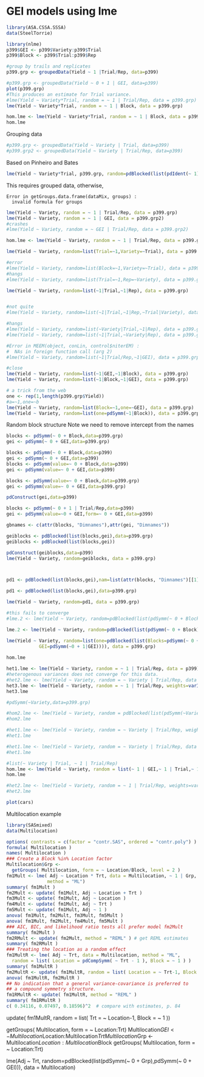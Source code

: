 GEI models using lme
========================================================

```r
library(ASA.CSSA.SSSA)
data(SteelTorrie)
```


```r
library(nlme)
p399$GEI <- p399$Variety:p399$Trial
p399$Block <- p399$Trial:p399$Rep

#group by trails and replicates
p399.grp <- groupedData(Yield ~ 1 |Trial/Rep, data=p399)

#p399.grp <- groupedData(Yield ~ 0 + 1 | GEI, data=p399)
plot(p399.grp)
#This produces an estimate for Trial variance.
#lme(Yield ~ Variety*Trial, random = ~ 1 | Trial/Rep, data = p399.grp)
lme(Yield ~ Variety*Trial, random = ~ 1 | Block, data = p399.grp)

hom.lme <- lme(Yield ~ Variety*Trial, random = ~ 1 | Block, data = p399)
hom.lme
```

Grouping data
```r
#p399.grp <- groupedData(Yield ~ Variety | Trial, data=p399)
#p399.grp2 <- groupedData(Yield ~ Variety | Trial/Rep, data=p399)
```

Based on Pinheiro and Bates
```r
lme(Yield ~ Variety*Trial, p399.grp, random=pdBlocked(list(pdIdent(~ 1),pdIdent(~ Trial - 1),pdIdent(~ Variety - 1))))
```

This requires grouped data, otherwise, 
```
Error in getGroups.data.frame(dataMix, groups) : 
  invalid formula for groups
```

```r
lme(Yield ~ Variety, random = ~ 1 | Trial/Rep, data = p399.grp)
lme(Yield ~ Variety, random = ~ 1 | GEI, data = p399.grp2)
#crashes
#lme(Yield ~ Variety, random = ~ GEI | Trial/Rep, data = p399.grp2)

hom.lme <- lme(Yield ~ Variety, random = ~ 1 | Trial/Rep, data = p399.grp)

lme(Yield ~ Variety, random=list(Trial=~1,Variety=~Trial), data = p399.grp)

#error
#lme(Yield ~ Variety, random=list(Block=~1,Variety=~Trial), data = p399.grp)
#hangs
#lme(Yield ~ Variety, random=list(Trial=~1,Rep=~Variety), data = p399.grp)

lme(Yield ~ Variety, random=list(~1|Trial,~1|Rep), data = p399.grp)


#not quite
#lme(Yield ~ Variety, random=list(~1|Trial,~1|Rep,~Trial|Variety), data = p399.grp)

#hangs
#lme(Yield ~ Variety, random=list(~Variety|Trial,~1|Rep), data = p399.grp)
#lme(Yield ~ Variety, random=list(~1|Trial,~Variety|Rep), data = p399.grp)

#Error in MEEM(object, conLin, control$niterEM) : 
#  NAs in foreign function call (arg 2)
#lme(Yield ~ Variety, random=list(~1|Trial/Rep,~1|GEI), data = p399.grp)

#close
lme(Yield ~ Variety, random=list(~1|GEI,~1|Block), data = p399.grp)
lme(Yield ~ Variety, random=list(~1|Block,~1|GEI), data = p399.grp)

# a trick from the web
one <- rep(1,length(p399.grp$Yield))
#a=~1,one=~b
lme(Yield ~ Variety, random=list(Block=~1,one=~GEI), data = p399.grp)
lme(Yield ~ Variety, random=list(one=pdSymm(~1|Block)), data = p399.grp)
```

Random block structure
Note we need to remove intercept from the names
```r
blocks <- pdSymm(~ 0 + Block,data=p399.grp)
gei <- pdSymm(~ 0 + GEI,data=p399.grp)

blocks <- pdSymm(~ 0 + Block,data=p399)
gei <- pdSymm(~ 0 + GEI,data=p399)
blocks <- pdSymm(value=~ 0 + Block,data=p399)
gei <- pdSymm(value=~ 0 + GEI,data=p399)

blocks <- pdSymm(value=~ 0 + Block,data=p399.grp)
gei <- pdSymm(value=~ 0 + GEI,data=p399.grp)

pdConstruct(gei,data=p399)

blocks <- pdSymm(~ 0 + 1 | Trial/Rep,data=p399)
gei <- pdSymm(value=~0 + GEI,form=~ 0 + GEI,data=p399)

gbnames <- c(attr(blocks, "Dimnames"),attr(gei, "Dimnames"))

geiblocks <- pdBlocked(list(blocks,gei),data=p399.grp)
geiblocks <- pdBlocked(list(blocks,gei))

pdConstruct(geiblocks,data=p399)
lme(Yield ~ Variety, random=geiblocks, data = p399.grp)



pd1 <- pdBlocked(list(blocks,gei),nam=list(attr(blocks, "Dimnames")[[1]],attr(gei, "Dimnames")[[1]]),data=p399.grp)

pd1 <- pdBlocked(list(blocks,gei),data=p399.grp)

lme(Yield ~ Variety, random=pd1, data = p399.grp)

#this fails to converge
#lme.2 <- lme(Yield ~ Variety, random=pdBlocked(list(pdSymm(~ 0 + Block),pdSymm(~ 0 + GEI))), data = p399.grp)

lme.2 <- lme(Yield ~ Variety, random=pdBlocked(list(pdSymm(~ 0 + Block),pdSymm(~ 0 + GEI))), data = p399)

lme(Yield ~ Variety, random=list(one=pdBlocked(list(Blocks=pdSymm(~ 0 + 1|Trial/Rep), 
            GEI=pdSymm(~0 + 1|GEI)))), data = p399.grp)
            
hom.lme

het1.lme <- lme(Yield ~ Variety, random = ~ 1 | Trial/Rep, data = p399)
#heterogenous variances does not converge for this data.
#het2.lme <- lme(Yield ~ Variety, random = ~ Variety | Trial/Rep, data = p399)
het3.lme <- lme(Yield ~ Variety, random = ~ 1 | Trial/Rep, weights=varIdent(form=~1|Trial), data = p399)
het3.lme
```

```r


#pdSymm(~Variety,data=p399.grp)

#hom2.lme <- lme(Yield ~ Variety, random = pdBlocked(list(pdSymm(~Variety), pdSymm(~Trial))), data = p399)
#hom2.lme

#het1.lme <- lme(Yield ~ Variety, random = ~ Variety | Trial/Rep, weights=varIdent(form=~1|Trial), data = p399)
#het1.lme 

#het1.lme <- lme(Yield ~ Variety, random = ~ Variety | Trial/Rep, data = p399)
#het1.lme 

#list(~ Variety | Trial, ~ 1 | Trial/Rep)
hom.lme <- lme(Yield ~ Variety, random = list(~ 1 | GEI,~ 1 | Trial,~ 1 | Block), data = p399)
hom.lme

#het2.lme <- lme(Yield ~ Variety, random = ~ 1 | Trial/Rep, weights=varIdent(form=~1|Trial), data = p399)
#het2.lme

```

```r
plot(cars)
```


Multilocation example
```r
library(SASmixed)
data(Multilocation)

options( contrasts = c(factor = "contr.SAS", ordered = "contr.poly") )
formula( Multilocation )
names( Multilocation )
### Create a Block %in% Location factor
Multilocation$Grp <-
  getGroups( Multilocation, form = ~ Location/Block, level = 2 )
fm1Mult <- lme( Adj ~ Location * Trt, data = Multilocation, ~ 1 | Grp,
               method = "ML")
summary( fm1Mult )
fm2Mult <- update( fm1Mult, Adj ~ Location + Trt )
fm3Mult <- update( fm1Mult, Adj ~ Location )
fm4Mult <- update( fm1Mult, Adj ~ Trt )
fm5Mult <- update( fm1Mult, Adj ~ 1 )
anova( fm1Mult, fm2Mult, fm3Mult, fm5Mult )
anova( fm1Mult, fm2Mult, fm4Mult, fm5Mult )
### AIC, BIC, and likelihood ratio tests all prefer model fm2Mult
summary( fm2Mult )
fm2RMult <- update( fm2Mult, method = "REML" ) # get REML estimates
summary( fm2RMult )
### Treating the location as a random effect
fm1MultR <- lme( Adj ~ Trt, data = Multilocation, method = "ML",
  random = list( Location = pdCompSymm( ~ Trt - 1 ), Block = ~ 1 ) )
summary( fm1MultR )
fm2MultR <- update( fm1MultR, random = list( Location = ~ Trt-1, Block = ~ 1 ))
anova( fm1MultR, fm2MultR )
## No indication that a general variance-covariance is preferred to
## a compound symmetry structure.
fm1RMultR <- update( fm1MultR, method = "REML" )
summary( fm1RMultR )
c( 0.34116, 0.07497, 0.18596)^2  # compare with estimates, p. 84
```


update( fm1MultR, random = list( Trt = ~ Location-1, Block = ~ 1 ))

 getGroups( Multilocation, form = ~ Location:Trt)
Multilocation$GEI <-Multilocation$Location:Multilocation$Trt
Multilocation$Grp <-Multilocation$Location:Multilocation$Block
  getGroups( Multilocation, form = ~ Location:Trt)

lme(Adj ~ Trt, random=pdBlocked(list(pdSymm(~ 0 + Grp),pdSymm(~ 0 + GEI))), data = Multilocation)

